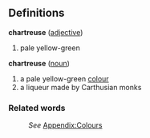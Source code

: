 ==Definitions==
;'''chartreuse ''' ([[adjective]])
#pale yellow-green
;'''chartreuse ''' ([[noun]])
#a pale yellow-green [[color|colour]]
#a liqueur made by Carthusian monks
===Related words===
:''See'' [[Wiktionary_Appendix:Colours|Appendix:Colours]]